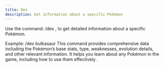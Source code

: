 ```yaml
---
title: Dex
description: Get information about a specific Pokémon
---
```


Use the command:
/dex <pokemon name> , 
to get detailed information about a specific Pokémon.

Example:
/dex bulbasaur
This command provides comprehensive data including the Pokémon’s base stats, type, weaknesses, evolution details, and other relevant information. 
It helps you learn about any Pokémon in the game, including how to use them effectively .